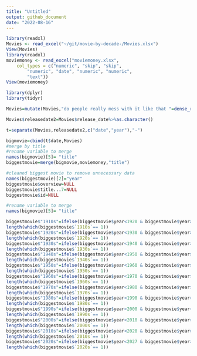 ```yaml
---
title: "Untitled"
output: github_document
date: "2022-08-16"
---
```


```r
library(readxl)
Movies <- read_excel("~/git/movie-by-decade-/Movies.xlsx")
View(Movies)
library(readxl)
moviemoney <- read_excel("moviemoney.xlsx", 
    col_types = c("numeric", "skip", "skip", 
        "numeric", "date", "numeric", "numeric", 
        "text"))
View(moviemoney)
```

```r
library(dplyr)
library(tidyr)

```


```r
Movies=mutate(Movies,"do people really mess with it like that "=dense_rank(vote_average))
```


```r
Movies$releasedate2=Movies$release_date%>%as.character()
```


```r
t=separate(Movies,releasedate2,c("date","year"),"-")
```
```r
bigmovie=cbind(t$date,Movies)
#merge by title 
#rename variable to merge 
names(bigmovie)[5]= "title"
biggestmovie=merge(bigmovie,moviemoney,"title")

```
```r
#cleaned biggest movie to remove unnecessary data
names(biggestmovie)[2]="year"
biggestmovie$overview=NULL
biggestmovie$title...7=NULL
biggestmovie$id=NULL

#rename variable to merge 
names(bigmovie)[5]= "title"
```


```r

biggestmovie$"1910s"=ifelse(biggestmovie$year<1920 & biggestmovie$year>=1910,1,0)
length(which(biggestmovie$`1910s`== 1))
biggestmovie$"1920s"=ifelse(biggestmovie$year<1930 & biggestmovie$year>=1920,1,0)
length(which(biggestmovie$`1920s`== 1))
biggestmovie$"1930s"=ifelse(biggestmovie$year<1940 & biggestmovie$year>=1930,1,0)
length(which(biggestmovie$`1930s`== 1))
biggestmovie$"1940s"=ifelse(biggestmovie$year<1950 & biggestmovie$year>=1940,1,0)
length(which(biggestmovie$`1940s`== 1))
biggestmovie$"1950s"=ifelse(biggestmovie$year<1960 & biggestmovie$year>=1950,1,0)
length(which(biggestmovie$`1950s`== 1))
biggestmovie$"1960s"=ifelse(biggestmovie$year<1970 & biggestmovie$year>=1960,1,0)
length(which(biggestmovie$`1960s`== 1))
biggestmovie$"1970s"=ifelse(biggestmovie$year<1980 & biggestmovie$year>=1970,1,0)
length(which(biggestmovie$`1970s`== 1))
biggestmovie$"1980s"=ifelse(biggestmovie$year<1990 & biggestmovie$year>=1980,1,0)
length(which(biggestmovie$`1980s`== 1))
biggestmovie$"1990s"=ifelse(biggestmovie$year<2000 & biggestmovie$year>=1990,1,0)
length(which(biggestmovie$`1990s`== 1))
biggestmovie$"2000s"=ifelse(biggestmovie$year<2010 & biggestmovie$year>=2000,1,0)
length(which(biggestmovie$`2000s`== 1))
biggestmovie$"2010s"=ifelse(biggestmovie$year<2020 & biggestmovie$year>=2010,1,0)
length(which(biggestmovie$`2010s`== 1))
biggestmovie$"2020s"=ifelse(biggestmovie$year<2027 & biggestmovie$year>=2020,1,0)
length(which(biggestmovie$`2020s`== 1))

```



